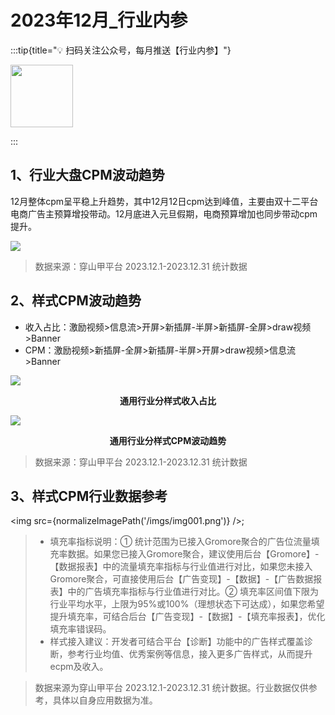 

# 2023年12月_行业内参

:::tip{title="💡 扫码关注公众号，每月推送【行业内参】"}

<img src="https://raw.githubusercontent.com/yy1300326388/yy1300326388/main/images/gzh/gzh_qrcode.jpeg" width='100' height='100'/>

:::

## 1、行业大盘CPM波动趋势

12月整体cpm呈平稳上升趋势，其中12月12日cpm达到峰值，主要由双十二平台电商广告主预算增投带动。12月底进入元旦假期，电商预算增加也同步带动cpm提升。

<img src="https://lf3-plat.pglstatp-toutiao.com/obj/union-platform/8a1105cf8390cf9f4932923f0775f90c"/>

> 数据来源：穿山甲平台 2023.12.1-2023.12.31 统计数据

## 2、样式CPM波动趋势

- 收入占比：激励视频>信息流>开屏>新插屏-半屏>新插屏-全屏>draw视频>Banner
- CPM：激励视频>新插屏-全屏>新插屏-半屏>开屏>draw视频>信息流>Banner

<img src="https://lf3-plat.pglstatp-toutiao.com/obj/union-platform/14634eca995884aa1d2c62185ba613da"/>
<p align="center"><b>通用行业分样式收入占比</b></p>

<img src="https://lf3-plat.pglstatp-toutiao.com/obj/union-platform/fc32fdc190140b863943856597ee27aa"/>
<p align="center"><b>通用行业分样式CPM波动趋势</b></p>

> 数据来源：穿山甲平台 2023.12.1-2023.12.31 统计数据

## 3、样式CPM行业数据参考

<img src={normalizeImagePath('/imgs/img001.png')} />;

> - 填充率指标说明：① 统计范围为已接入Gromore聚合的广告位流量填充率数据。如果您已接入Gromore聚合，建议使用后台【Gromore】-【数据报表】中的流量填充率指标与行业值进行对比，如果您未接入Gromore聚合，可直接使用后台【广告变现】-【数据】-【广告数据报表】中的广告填充率指标与行业值进行对比。② 填充率区间值下限为行业平均水平，上限为95%或100%（理想状态下可达成），如果您希望提升填充率，可结合后台【广告变现】-【数据】-【填充率报表】，优化填充率错误码。
> - 样式接入建议：开发者可结合平台【诊断】功能中的广告样式覆盖诊断，参考行业均值、优秀案例等信息，接入更多广告样式，从而提升ecpm及收入。

> 数据来源为穿山甲平台 2023.12.1-2023.12.31 统计数据。行业数据仅供参考，具体以自身应用数据为准。
